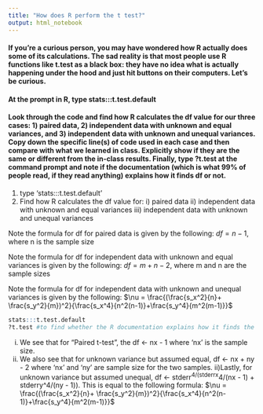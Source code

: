 ```yaml
---
title: "How does R perform the t test?"
output: html_notebook
---
```

#### If you’re a curious person, you may have wondered how R actually does some of its calculations. The sad reality is that most people use R functions like t.test as a black box: they have no idea what is actually happening under the hood and just hit buttons on their computers. Let’s be curious.

#### At the prompt in R, type stats:::t.test.default

#### Look through the code and find how R calculates the df value for our three cases: 1) paired data, 2) independent data with unknown and equal variances, and 3) independent data with unknown and unequal variances. Copy down the specific line(s) of code used in each case and then compare with what we learned in class. Explicitly show if they are the same or different from the in-class results. Finally, type ?t.test at the command prompt and note if the documentation (which is what 99% of people read, if they read anything) explains how it finds df or not.


1. type 'stats:::t.test.default'
2. Find how R calculates the df value for: i) paired data ii) independent data with unknown and equal variances iii) independent data with unknown and unequal variances

Note the formula for df for paired data is given by the following:
$df= n-1$, where n is the sample size

Note the formula for df for independent data with unknown and equal variances is given by the following:
$df = m + n - 2$, where m and n are the sample sizes

Note the formula for df for independent data with unknown and unequal variances is given by the following:
$\nu = \frac{(\frac{s_x^2}{n}+ \frac{s_y^2}{m})^2}{\frac{s_x^4}{n^2(n-1)}+\frac{s_y^4}{m^2(m-1)}}$
```r
stats:::t.test.default 
?t.test #to find whether the R documentation explains how it finds the df or not
```
i) We see that for "Paired t-test", the df <- nx - 1 where 'nx' is the sample size.
ii) We also see that for unknown variance but assumed equal, df <- nx + ny - 2 where 'nx' and 'ny' are sample size for the two samples.
ii)Lastly, for unknown variance but assumed unequal, df <- stderr^4/(stderrx^4/(nx - 1) + stderry^4/(ny - 1)). This is equal to the following formula:
$\nu = \frac{(\frac{s_x^2}{n}+ \frac{s_y^2}{m})^2}{\frac{s_x^4}{n^2(n-1)}+\frac{s_y^4}{m^2(m-1)}}$

